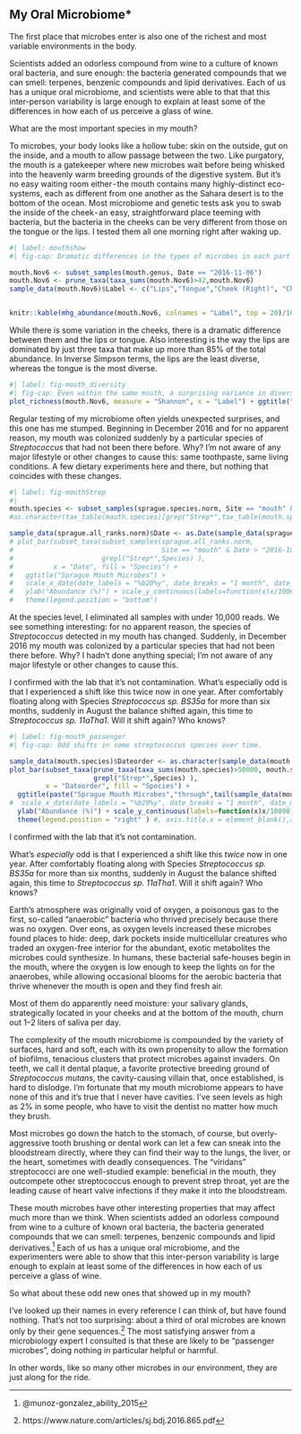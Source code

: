 ## My Oral Microbiome* {#startMouth}


The first place that microbes enter is also one of the richest and most variable environments in the body.


Scientists added an odorless compound from wine to a culture of known oral bacteria, and sure enough: the bacteria generated compounds that we can smell: terpenes, benzenic compounds and lipid derivatives. Each of us has a unique oral microbiome, and scientists were able to that that this inter-person variability is large enough to explain at least some of the differences in how each of us perceive a glass of wine.


What are the most important species in my mouth?

To microbes, your body looks like a hollow tube: skin on the outside, gut on the inside, and a mouth to allow passage between the two. Like purgatory, the mouth is a gatekeeper where new microbes wait before being whisked into the heavenly warm breeding grounds of the digestive system. But it's no easy waiting room either - the mouth contains many highly-distinct eco-systems, each as different from one another as the Sahara desert is to the bottom of the ocean. Most microbiome and genetic tests ask you to swab the inside of the cheek - an easy, straightforward place teeming with bacteria, but the bacteria in the cheeks can be very different from those on the tongue or the lips. I tested them all one morning right after waking up.


```r
#| label: mouthshow
#| fig-cap: Dramatic differences in the types of microbes in each part of the mouth.

mouth.Nov6 <- subset_samples(mouth.genus, Date == "2016-11-06")
mouth.Nov6 <- prune_taxa(taxa_sums(mouth.Nov6)>42,mouth.Nov6)
sample_data(mouth.Nov6)$Label <- c("Lips","Tongue","Cheek (Right)", "Cheek (Left)")


knitr::kable(mhg_abundance(mouth.Nov6, colnames = "Label", top = 20)/10000, digits=2)
```

While there is some variation in the cheeks, there is a dramatic difference between them and the lips or tongue. Also interesting is the way the lips are dominated by just three taxa that make up more than 85% of the total abundance. In Inverse Simpson terms, the lips are the least diverse, whereas the tongue is the most diverse.


```r
#| label: fig-mouth_diversity
#| fig-cap: Even within the same mouth, a surprising variance in diversity.
plot_richness(mouth.Nov6, measure = "Shannon", x = "Label") + ggtitle("Mouth Microbiome Diversity")
```

Regular testing of my microbiome often yields unexpected surprises, and this one has me stumped. Beginning in December 2016 and for no apparent reason, my mouth was colonized suddenly by a particular species of _Streptococcus_ that had not been there before. Why? I'm not aware of any major lifestyle or other changes to cause this: same toothpaste, same living conditions. A few dietary experiments here and there, but nothing that coincides with these changes.



```r
#| label: fig-mouthStrep
#| 
mouth.species <- subset_samples(sprague.species.norm, Site == "mouth" & Reads >10000 ) #& Date > "2016-07-01")
#as.character(tax_table(mouth.species)[grep("Strep*",tax_table(mouth.species))])

sample_data(sprague.all_ranks.norm)$Date <- as.Date(sample_data(sprague.all_ranks.norm)$Date, origin = "1899-12-30")
# plot_bar(subset_taxa(subset_samples(sprague.all_ranks.norm,
#                                     Site == "mouth" & Date > "2016-10-01"),
#                      grepl("Strep*",Species) ),
#          x = "Date", fill = "Species") + 
#   ggtitle("Sprague Mouth Microbes") + 
#   scale_x_date(date_labels = "%b20%y", date_breaks = "1 month", date_minor_breaks = "1 week") +
#   ylab("Abundance (%)") + scale_y_continuous(labels=function(x)x/10000) + ylab("Abundance (%)") +
#   theme(legend.position = "bottom")
```

At the species level, I eliminated all samples with under 10,000 reads.  We see something interesting: for no apparent reason, the species of _Streptococcus_ detected in my mouth has changed. Suddenly, in December 2016 my mouth was colonized by a particular species that had not been there before. Why? I hadn't done anything special; I'm not aware of any major lifestyle or other changes to cause this.

I confirmed with the lab that it's not contamination.
What's especially odd is that I experienced a shift like this twice now in one year. After comfortably floating along with Species _Streptococcus sp. BS35a_ for more than six months, suddenly in August the balance shifted again, this time to _Streptococcus sp. 11aTha1_. Will it shift again? Who knows?


```r
#| label: fig-mouth_passenger
#| fig-cap: Odd shifts in some streptococcus species over time.

sample_data(mouth.species)$Dateorder <- as.character(sample_data(mouth.species)$Date) 
plot_bar(subset_taxa(prune_taxa(taxa_sums(mouth.species)>50000, mouth.species),
                     grepl("Strep*",Species) ),
         x = "Dateorder", fill = "Species") + 
  ggtitle(paste("Sprague Mouth Microbes","through",tail(sample_data(mouth.species)$Date,1))) + theme(axis.text.x=element_blank()) + xlab("Dates (ordered)") + 
#  scale_x_date(date_labels = "%b20%y", date_breaks = "1 month", date_minor_breaks = "1 week") +
  ylab("Abundance (%)") + scale_y_continuous(labels=function(x)x/10000) + ylab("Abundance (%)") +
  theme(legend.position = "right" ) #, axis.title.x = element_blank(),axis.text.x=element_blank())


```

I confirmed with the lab that it's not contamination. 

What's _especially_ odd is that I experienced a shift like this *twice* now in one year. After comfortably floating along with Species _Streptococcus sp. BS35a_ for more than six months, suddenly in August the balance shifted again, this time to _Streptococcus sp. 11aTha1_. Will it shift again? Who knows?

Earth's atmosphere was originally void of oxygen, a poisonous gas to the first, so-called "anaerobic" bacteria who thrived precisely because there was no oxygen. Over eons, as oxygen levels increased these microbes found places to hide: deep, dark pockets inside multicellular creatures who traded an oxygen-free interior for the abundant, exotic metabolites the microbes could synthesize. In humans, these bacterial safe-houses begin in the mouth, where the oxygen is low enough to keep the lights on for the anaerobes, while allowing occasional blooms for the aerobic bacteria that thrive whenever the mouth is open and they find fresh air.

Most of them do apparently need moisture: your salivary glands, strategically located in your cheeks and at the bottom of the mouth, churn out 1–2 liters of saliva per day.

The complexity of the mouth microbiome is compounded by the variety of surfaces, hard and soft, each with its own propensity to allow the formation of biofilms, tenacious clusters that protect microbes against invaders. On teeth, we call it dental plaque, a favorite protective breeding ground of _Streptococcus mutans_, the cavity-causing villain that, once established, is hard to dislodge. I'm fortunate that my mouth microbiome appears to have none of this and it's true that I never have cavities. I've seen levels as high as 2% in some people, who have to visit the dentist no matter how much they brush.

Most microbes go down the hatch to the stomach, of course, but overly-aggressive tooth brushing or dental work can let a few can sneak into the bloodstream directly, where they can find their way to the lungs, the liver, or the heart, sometimes with deadly consequences. The "viridans" streptococci are one well-studied example: beneficial in the mouth, they outcompete other streptococcus enough to prevent strep throat, yet are the leading cause of heart valve infections if they make it into the bloodstream.

These mouth microbes have other interesting properties that may affect much more than we think. When scientists added an odorless compound from wine to a culture of known oral bacteria, the bacteria generated compounds that we can smell: terpenes, benzenic compounds and lipid derivatives.^[@munoz-gonzalez_ability_2015] Each of us has a unique oral microbiome, and the experimenters were able to show that this inter-person variability is large enough to explain at least some of the differences in how each of us perceive a glass of wine.

So what about these odd new ones that showed up in my mouth?

I've looked up their names in every reference I can think of, but have found nothing. That's not too surprising: about a third of oral microbes are known only by their gene sequences.^[https://www.nature.com/articles/sj.bdj.2016.865.pdf] The most satisfying answer from a microbiology expert I consulted is that these are likely to be "passenger microbes", doing nothing in particular helpful or harmful.

In other words, like so many other microbes in our environment, they are just along for the ride.
